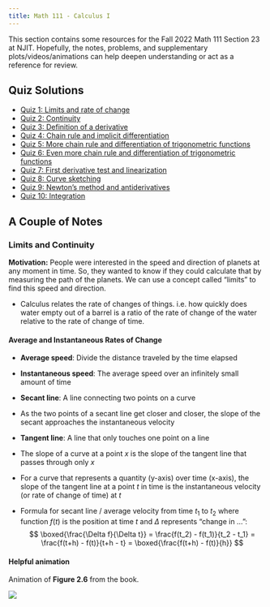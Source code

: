 ```yaml
---
title: Math 111 - Calculus I
---
```


This section contains some resources for the Fall 2022 Math 111 Section 23 at NJIT.
Hopefully, the notes, problems, and supplementary plots/videos/animations can help deepen understanding or act as a reference for review.

## Quiz Solutions
- [Quiz 1: Limits and rate of change](quizzes/quiz1.qmd)
- [Quiz 2: Continuity](quizzes/quiz2.qmd)
- [Quiz 3: Definition of a derivative](quizzes/quiz3.qmd)
- [Quiz 4: Chain rule and implicit differentiation](quizzes/quiz4.qmd)
- [Quiz 5: More chain rule and differentiation of trigonometric functions](quizzes/quiz5.qmd)
- [Quiz 6: Even more chain rule and differentiation of trigonometric functions](quizzes/quiz6.qmd)
- [Quiz 7: First derivative test and linearization](quizzes/quiz7.qmd)
- [Quiz 8: Curve sketching](quizzes/quiz8.qmd)
- [Quiz 9: Newton's method and antiderivatives](quizzes/quiz9.qmd)
- [Quiz 10: Integration](quizzes/quiz10.qmd)

## A Couple of Notes

### Limits and Continuity
**Motivation:** People were interested in the speed and direction of planets at any moment in time.
So, they wanted to know if they could calculate that by measuring the path of the planets.
We can use a concept called "limits" to find this speed and direction.

- Calculus relates the rate of changes of things. i.e. how quickly does water empty out of a barrel is a ratio of the rate of change of the water relative to the rate of change of time.

#### Average and Instantaneous Rates of Change
- **Average speed**: Divide the distance traveled by the time elapsed
- **Instantaneous speed**: The average speed over an infinitely small amount of time

- **Secant line**: A line connecting two points on a curve
- As the two points of a secant line get closer and closer, the slope of the secant approaches the instantaneous velocity

- **Tangent line**: A line that only touches one point on a line
- The slope of a curve at a point $x$ is the slope of the tangent line that passes through only $x$
- For a curve that represents a quantity (y-axis) over time (x-axis), the slope of the tangent line at a point $t$ in time is the instantaneous velocity (or rate of change of time) at $t$
- Formula for secant line / average velocity from time $t_1$ to $t_2$ where function $f(t)$ is the position at time $t$ and $\Delta$ represents "change in ...":
$$
\boxed{\frac{\Delta f}{\Delta t}} = \frac{f(t_2) - f(t_1)}{t_2 - t_1} = \frac{f(t+h) - f(t)}{t+h - t} = \boxed{\frac{f(t+h) - f(t)}{h}}
$$


#### Helpful animation
Animation of **Figure 2.6** from the book.

![](animations/section2_1.gif)

